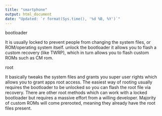 ---
title: "smartphone"
output: html_document
date: "Updated: `r format(Sys.time(), '%d %B, %Y')`"
---


bootloader

It is usually locked to prevent people from changing the system files, or ROM/operating system itself.
unlock the bootloader it allows you to flash a custom recovery (like TWRP), which in turn allows you to flash custom ROMs such as CM rom. 

root

It basically tweaks the system files and grants you super user rights which allows you to grant apps root access.
The easiest way of rooting usually requires the bootloader to be unlocked so you can flash the root file via recovery. There are other root methods which can work with a locked bootloader but requires a massive effort from a willing developer.
Majority of custom ROMs will come prerooted, meaning they already have the root files present.
 
 